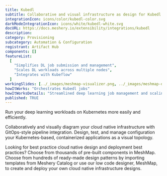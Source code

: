 ```yaml
---
title: Kubedl
subtitle: Collaborative and visual infrastructure as design for Kubedl
integrationIcon: icons/color/kubedl-color.svg
darkModeIntegrationIcon: icons/white/kubedl-white.svg
docURL: https://docs.meshery.io/extensibility/integrations/kubedl
description:
category: Provisioning
subcategory: Automation & Configuration
registrant: Artifact Hub
components: []
featureList:
  [
    "Simplifies DL job submission and management",
    "Scales DL workloads across multiple nodes",
    "Integrates with Kubeflow"
  ]
workingSlides: [../_images/meshmap-visualizer.png, ../_images/meshmap-designer.png]
howItWorks: "Orchestrates Kubedl jobs"
howItWorksDetails: "Streamlined deep learning job management and scaling on Kubernetes"
published: TRUE
---
```


<p>Run your deep learning workloads on Kubernetes more easily and efficiently.</p>
<p>
  Collaboratively and visually diagram your cloud native infrastructure with GitOps-style pipeline
  integration. Design, test, and manage configuration your Kubernetes-based, containerized
  applications as a visual topology.
</p>
<p>
  Looking for best practice cloud native design and deployment best practices? Choose from thousands
  of pre-built components in MeshMap. Choose from hundreds of ready-made design patterns by
  importing templates from Meshery Catalog or use our low code designer, MeshMap, to create and
  deploy your own cloud native infrastructure designs.
</p>
